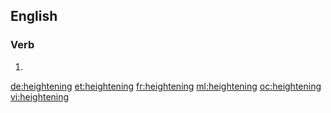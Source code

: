 ==English==

===Verb===
{{head|en}}

# {{present participle of|heighten}}

[[de:heightening]]
[[et:heightening]]
[[fr:heightening]]
[[ml:heightening]]
[[oc:heightening]]
[[vi:heightening]]